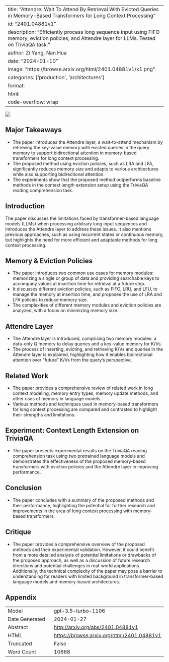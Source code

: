 
---
title: "Attendre: Wait To Attend By Retrieval With Evicted Queries in Memory-Based Transformers for Long Context Processing"
id: "2401.04881v1"
description: "Efficiently process long sequence input using FIFO memory, eviction policies, and Attendre layer for LLMs. Tested on TriviaQA task."
author: Zi Yang, Nan Hua
date: "2024-01-10"
image: "https://browse.arxiv.org/html/2401.04881v1/x1.png"
categories: ['production', 'architectures']
format:
  html:
    code-overflow: wrap
---

![](https://browse.arxiv.org/html/2401.04881v1/x1.png)

## Major Takeaways

- The paper introduces the Attendre layer, a wait-to-attend mechanism by retrieving the key-value memory with evicted queries in the query memory to support bidirectional attention in memory-based transformers for long context processing.
- The proposed method using eviction policies, such as LRA and LFA, significantly reduces memory size and adapts to various architectures while also supporting bidirectional attention.
- The experiments show that the proposed method outperforms baseline methods in the context length extension setup using the TriviaQA reading comprehension task.

## Introduction

The paper discusses the limitations faced by transformer-based language models (LLMs) when processing arbitrary long input sequences and introduces the Attendre layer to address these issues. It also mentions previous approaches, such as using recurrent states or continuous memory, but highlights the need for more efficient and adaptable methods for long context processing.

## Memory & Eviction Policies

- The paper introduces two common use cases for memory modules: memorizing a single or group of data and providing searchable keys to accompany values at insertion time for retrieval at a future step.
- It discusses different eviction policies, such as FIFO, LRU, and LFU, to manage the memory at insertion time, and proposes the use of LRA and LFA policies to reduce memory size.
- The complexities of different memory modules and eviction policies are analyzed, with a focus on minimizing memory size.

## Attendre Layer

- The Attendre layer is introduced, comprising two memory modules: a data-only Q memory to delay queries and a key-value memory for K/Vs.
- The process of inserting, evicting, and retrieving K/Vs and queries in the Attendre layer is explained, highlighting how it enables bidirectional attention over "future" K/Vs from the query's perspective.

## Related Work

- The paper provides a comprehensive review of related work in long context modeling, memory entry types, memory update methods, and other uses of memory in language models.
- Various methods and techniques used in memory-based transformers for long context processing are compared and contrasted to highlight their strengths and limitations.

## Experiment: Context Length Extension on TriviaQA

- The paper presents experimental results on the TriviaQA reading comprehension task using two pretrained language models and demonstrates the effectiveness of the proposed memory-based transformers with eviction policies and the Attendre layer in improving performance.

## Conclusion

- The paper concludes with a summary of the proposed methods and their performance, highlighting the potential for further research and improvements in the area of long context processing with memory-based transformers.

## Critique

- The paper provides a comprehensive overview of the proposed methods and their experimental validation. However, it could benefit from a more detailed analysis of potential limitations or drawbacks of the proposed approach, as well as a discussion of future research directions and potential challenges in real-world applications. Additionally, the technical complexity of the paper may pose a barrier to understanding for readers with limited background in transformer-based language models and memory-based architectures.

## Appendix

|          |          |
|----------|----------|
| Model     | gpt-3.5-turbo-1106       |
| Date Generated     | 2024-01-27       |
| Abstract | [http://arxiv.org/abs/2401.04881v1](http://arxiv.org/abs/2401.04881v1)        |
| HTML     | [https://browse.arxiv.org/html/2401.04881v1](https://browse.arxiv.org/html/2401.04881v1)       |
| Truncated       | False       |
| Word Count       | 10868       |